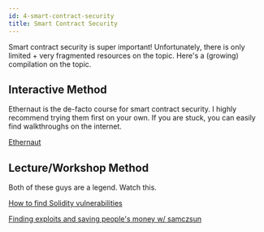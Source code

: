 ```yaml
---
id: 4-smart-contract-security
title: Smart Contract Security
---
```


Smart contract security is super important! Unfortunately, there is only limited + very fragmented resources on the topic. Here's a (growing) compilation on the topic.

## Interactive Method

Ethernaut is the de-facto course for smart contract security. I highly recommend trying them first on your own. If you are stuck, you can easily find walkthroughs on the internet.

[Ethernaut](https://ethernaut.openzeppelin.com/)

## Lecture/Workshop Method

Both of these guys are a legend. Watch this.

[How to find Solidity vulnerabilities](https://www.youtube.com/watch?v=R1eZCmR91vQ)

[Finding exploits and saving people's money w/ samczsun](https://www.youtube.com/watch?v=95_RmIAqRy0)
